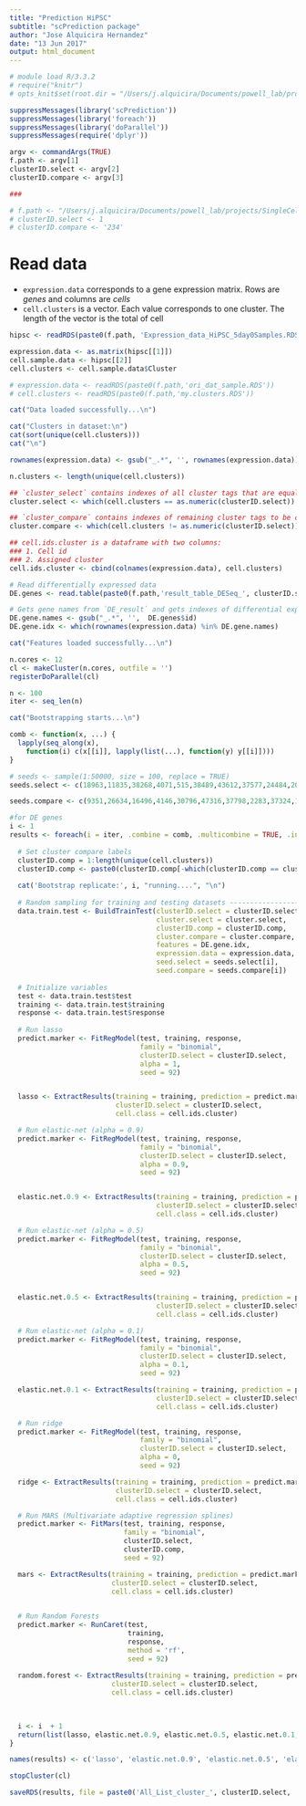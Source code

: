 ```yaml
---
title: "Prediction HiPSC"
subtitle: "scPrediction package"
author: "Jose Alquicira Hernandez"
date: "13 Jun 2017"
output: html_document
---
```


```r
# module load R/3.3.2
# require("knitr")
# opts_knit$set(root.dir = "/Users/j.alquicira/Documents/powell_lab/projects/SingleCell_Prediction/results/2017-05-22_IPSCAnalysis")
```


```r
suppressMessages(library('scPrediction'))
suppressMessages(library('foreach'))
suppressMessages(library('doParallel'))
suppressMessages(require('dplyr'))
```


```r
argv <- commandArgs(TRUE)
f.path <- argv[1]
clusterID.select <- argv[2]
clusterID.compare <- argv[3]

###

# f.path <- "/Users/j.alquicira/Documents/powell_lab/projects/SingleCell_Prediction/results/2017-05-22_IPSCAnalysis/test/"
# clusterID.select <- 1
# clusterID.compare <- '234'
```



# Read data

- `expression.data` corresponds to a gene expression matrix. Rows are *genes* and columns are *cells*
- `cell.clusters` is a vector. Each value corresponds to one cluster. The length of the vector is the total of cell


```r
hipsc <- readRDS(paste0(f.path, 'Expression_data_HiPSC_5day0Samples.RDS'))

expression.data <- as.matrix(hipsc[[1]])
cell.sample.data <- hipsc[[2]]
cell.clusters <- cell.sample.data$Cluster

# expression.data <- readRDS(paste0(f.path,'ori_dat_sample.RDS'))
# cell.clusters <- readRDS(paste0(f.path,'my.clusters.RDS'))
```


```r
cat("Data loaded successfully...\n")
```


```r
cat("Clusters in dataset:\n")
cat(sort(unique(cell.clusters)))
cat("\n")
```

```r
rownames(expression.data) <- gsub("_.*", '', rownames(expression.data))
```


```r
n.clusters <- length(unique(cell.clusters))
```


```r
## `cluster_select` contains indexes of all cluster tags that are equal to the cluster to be evaluated
cluster.select <- which(cell.clusters == as.numeric(clusterID.select))

## `cluster_compare` contains indexes of remaining cluster tags to be compared
cluster.compare <- which(cell.clusters != as.numeric(clusterID.select))
```


```r
## cell.ids.cluster is a dataframe with two columns:
### 1. Cell id
### 2. Assigned cluster
cell.ids.cluster <- cbind(colnames(expression.data), cell.clusters)
```


```r
# Read differentially expressed data
DE.genes <- read.table(paste0(f.path,'result_table_DESeq_', clusterID.select, '_vs_cluster', clusterID.compare, '_significant10x15K.txt'), header = TRUE)

# Gets gene names from `DE_result` and gets indexes of differential expressed genes in `expression.data` 
DE.gene.names <- gsub("_.*", '',  DE.genes$id)
DE.gene.idx <- which(rownames(expression.data) %in% DE.gene.names)
```

```r
cat("Features loaded successfully...\n")
```



```r
n.cores <- 12
cl <- makeCluster(n.cores, outfile = '')
registerDoParallel(cl)
```


```r
n <- 100
iter <- seq_len(n)
```

```r
cat("Bootstrapping starts...\n")
```



```r
comb <- function(x, ...) {
  lapply(seq_along(x),
    function(i) c(x[[i]], lapply(list(...), function(y) y[[i]])))
}
```

```r
# seeds <- sample(1:50000, size = 100, replace = TRUE)
seeds.select <- c(18963,11835,38268,4071,515,38489,43612,37577,24484,20562,28354,30815,29137,29246,23762,15286,33605,26739,22919,32596,14373,46398,46064,39920,24110,20294,41148,48654,34029,25359,3016,22720,43078,45935,7979,430,3033,27125,10152,38860,13293,4566,31483,12965,21939,31440,31397,2100,19793,15853,43780,40804,9741,44354,13126,40070,40929,21237,38687,8988,19795,44104,39181,49170,48984,39446,22446,37099,11091,47020,45130,16437,42807,42560,44595,33712,34490,38548,30927,47522,41510,4189,5421,36331,39808,16249,40572,41146,41607,11705,12381,4728,31350,25172,4763,4181,17638,46408,39838,16460)

seeds.compare <- c(9351,26634,16496,4146,30796,47316,37798,2283,37324,12043,20234,28458,13545,5507,39962,2151,24861,36024,1727,4813,44701,32887,32101,38658,28058,4139,36523,24541,7204,46413,21999,9407,10986,13552,35608,1484,40106,18300,44515,32833,48557,19541,22954,32915,33148,9983,5081,28216,49692,20618,21360,30864,16166,35157,10310,25301,36652,44388,30874,10472,24462,36189,45468,19067,35199,29697,18077,7920,27799,37463,29394,6106,22739,10333,2933,30697,764,34893,27751,12255,28325,42947,31440,39348,48143,27205,341,31589,45188,111,759,5723,36586,36847,33712,47969,3351,23386,35620,40907)
```


```r
#for DE genes
i <- 1
results <- foreach(i = iter, .combine = comb, .multicombine = TRUE, .init = list(list(), list(), list(), list(), list(), list(), list()), .packages = c("scPrediction")) %dopar% {
  
  # Set cluster compare labels
  clusterID.comp = 1:length(unique(cell.clusters))
  clusterID.comp <- paste0(clusterID.comp[-which(clusterID.comp == clusterID.select)], collapse = "")
  
  cat('Bootstrap replicate:', i, "running....", "\n")
  
  # Random sampling for training and testing datasets ----------------------
  data.train.test <- BuildTrainTest(clusterID.select = clusterID.select, 
                                    cluster.select = cluster.select, 
                                    clusterID.comp = clusterID.comp, 
                                    cluster.compare = cluster.compare, 
                                    features = DE.gene.idx, 
                                    expression.data = expression.data, 
                                    seed.select = seeds.select[i], 
                                    seed.compare = seeds.compare[i])
  
  # Initialize variables
  test <- data.train.test$test
  training <- data.train.test$training
  response <- data.train.test$response
  
  # Run lasso
  predict.marker <- FitRegModel(test, training, response,
                                family = "binomial",
                                clusterID.select = clusterID.select,
                                alpha = 1, 
                                seed = 92)


  lasso <- ExtractResults(training = training, prediction = predict.marker,
                          clusterID.select = clusterID.select,
                          cell.class = cell.ids.cluster)

  # Run elastic-net (alpha = 0.9)
  predict.marker <- FitRegModel(test, training, response,
                                family = "binomial",
                                clusterID.select = clusterID.select,
                                alpha = 0.9,
                                seed = 92)


  elastic.net.0.9 <- ExtractResults(training = training, prediction = predict.marker,
                                    clusterID.select = clusterID.select,
                                    cell.class = cell.ids.cluster)

  # Run elastic-net (alpha = 0.5)
  predict.marker <- FitRegModel(test, training, response,
                                family = "binomial",
                                clusterID.select = clusterID.select,
                                alpha = 0.5,
                                seed = 92)


  elastic.net.0.5 <- ExtractResults(training = training, prediction = predict.marker,
                                    clusterID.select = clusterID.select,
                                    cell.class = cell.ids.cluster)

  # Run elastic-net (alpha = 0.1)
  predict.marker <- FitRegModel(test, training, response,
                                family = "binomial",
                                clusterID.select = clusterID.select,
                                alpha = 0.1,
                                seed = 92)

  elastic.net.0.1 <- ExtractResults(training = training, prediction = predict.marker,
                                    clusterID.select = clusterID.select,
                                    cell.class = cell.ids.cluster)

  # Run ridge
  predict.marker <- FitRegModel(test, training, response,
                                family = "binomial",
                                clusterID.select = clusterID.select,
                                alpha = 0,
                                seed = 92)

  ridge <- ExtractResults(training = training, prediction = predict.marker,
                          clusterID.select = clusterID.select,
                          cell.class = cell.ids.cluster)

  # Run MARS (Multivariate adaptive regression splines)
  predict.marker <- FitMars(test, training, response,
                            family = "binomial",
                            clusterID.select,
                            clusterID.comp,
                            seed = 92)

  mars <- ExtractResults(training = training, prediction = predict.marker,
                         clusterID.select = clusterID.select,
                         cell.class = cell.ids.cluster)
  

  # Run Random Forests
  predict.marker <- RunCaret(test,
                             training,
                             response,
                             method = 'rf',
                             seed = 92)
  
  random.forest <- ExtractResults(training = training, prediction = predict.marker,
                         clusterID.select = clusterID.select,
                         cell.class = cell.ids.cluster)
  
  

  i <- i  + 1
  return(list(lasso, elastic.net.0.9, elastic.net.0.5, elastic.net.0.1, ridge, mars, random.forest))
}
```


```r
names(results) <- c('lasso', 'elastic.net.0.9', 'elastic.net.0.5', 'elastic.net.0.1', 'ridge', 'mars', 'random.forests')
```


```r
stopCluster(cl)
```

```r
saveRDS(results, file = paste0('All_List_cluster_', clusterID.select, 'vs_RemainingClusters_n', n, '-' ,'replicates.RDS'))
```
